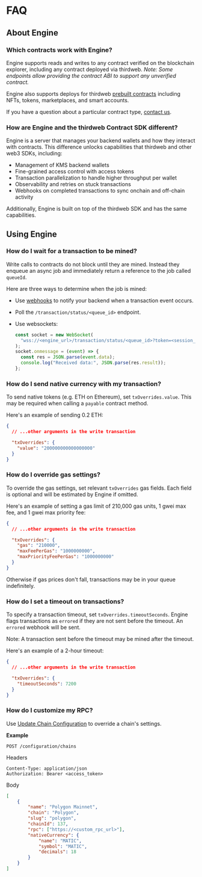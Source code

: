 
# FAQ

## About Engine

### Which contracts work with Engine?

Engine supports reads and writes to any contract verified on the blockchain explorer, including any contract deployed via thirdweb.
_Note: Some endpoints allow providing the contract ABI to support any unverified contract._

Engine also supports deploys for thirdweb [prebuilt contracts](https://thirdweb.com/explore) including NFTs, tokens, marketplaces, and smart accounts.

If you have a question about a particular contract type, [contact us](https://thirdweb.com/support).

### How are Engine and the thirdweb Contract SDK different?

Engine is a server that manages your backend wallets and how they interact with contracts. This difference unlocks capabilities that thirdweb and other web3 SDKs, including:

- Management of KMS backend wallets
- Fine-grained access control with access tokens
- Transaction parallelization to handle higher throughput per wallet
- Observability and retries on stuck transactions
- Webhooks on completed transactions to sync onchain and off-chain activity

Additionally, Engine is built on top of the thirdweb SDK and has the same capabilities.

## Using Engine

### How do I wait for a transaction to be mined?

Write calls to contracts do not block until they are mined. Instead they enqueue an async job and immediately return a reference to the job called `queueId`.

Here are three ways to determine when the job is mined:

- Use [webhooks](/engine/features/webhooks) to notify your backend when a transaction event occurs.
- Poll the `/transaction/status/<queue_id>` endpoint.
- Use websockets:

  ```js
  const socket = new WebSocket(
  	"wss://<engine_url>/transaction/status/<queue_id>?token=<session_token>",
  );
  socket.onmessage = (event) => {
  	const res = JSON.parse(event.data);
  	console.log("Received data:", JSON.parse(res.result));
  };
  ```

### How do I send native currency with my transaction?

To send native tokens (e.g. ETH on Ethereum), set `txOverrides.value`.
This may be required when calling a `payable` contract method.

Here's an example of sending 0.2 ETH:

```json
{
  // ...other arguments in the write transaction

  "txOverrides": {
    "value": "200000000000000000"
  }
}
```

### How do I override gas settings?

To override the gas settings, set relevant `txOverrides` gas fields.
Each field is optional and will be estimated by Engine if omitted.

Here's an example of setting a gas limit of 210,000 gas units, 1 gwei max fee, and 1 gwei max priority fee:

```json
{
  // ...other arguments in the write transaction

  "txOverrides": {
    "gas": "210000",
    "maxFeePerGas": "1000000000",
    "maxPriorityFeePerGas": "1000000000"
  }
}
```

<Callout variant='warning' title="It is highly recommended to set a timeout when setting a maxFeePerGas.">

Otherwise if gas prices don't fall, transactions may be in your queue indefinitely.

</Callout>

### How do I set a timeout on transactions?

To specify a transaction timeout, set `txOverrides.timeoutSeconds`.
Engine flags transactions as `errored` if they are not sent before the timeout. An `errored` webhook will be sent.

Note: A transaction sent before the timeout may be mined after the timeout.

Here's an example of a 2-hour timeout:
```json
{
  // ...other arguments in the write transaction

  "txOverrides": {
    "timeoutSeconds": 7200
  }
}
```

### How do I customize my RPC?

Use [Update Chain Configuration](https://thirdweb-engine.apidocumentation.com/reference#tag/configuration/POST/configuration/chains) to override a chain's settings.

**Example**

`POST /configuration/chains`

Headers

```text
Content-Type: application/json
Authorization: Bearer <access_token>
```

Body

```json
[
	{
		"name": "Polygon Mainnet",
		"chain": "Polygon",
		"slug": "polygon",
		"chainId": 137,
		"rpc": ["https://<custom_rpc_url>"],
		"nativeCurrency": {
			"name": "MATIC",
			"symbol": "MATIC",
			"decimals": 18
		}
	}
]
```
